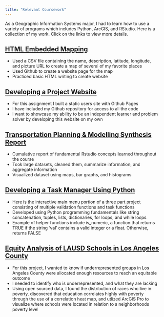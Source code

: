 ```yaml
---
title: "Relevant Coursework"
---
```



As a Geographic Information Systems major, I had to learn how to use a variety of programs which includes Python, ArcGIS, and RStudio. Here is a collection of my work. Click on the links to view more details.


## [HTML Embedded Mapping](https://tcp1997.github.io/)

- Used a CSV file containing the name, description, latitude, longitude, and picture URL to create a map of several of my favorite places
- Used Github to create a website page for the map
- Practiced basic HTML writing to create website

## [Developing a Project Website](https://github.com/tcp1997)

- For this assignment I built a static users site with Github Pages
- I have included my Github repository for access to all the code
- I want to showcase my ability to be an independent learner and problem solver by developing this website on my own

## [Transportation Planning & Modelling Synthesis Report](FinalLab.pdf)

- Cumulative report of fundamental Rstudio concepts learned throughout the course
- Took large datasets, cleaned them, summarize information, and aggregate information
- Visualized dataset using maps, bar graphs, and histograms

## [Developing a Task Manager Using Python](cs8_final.pdf)

- Here is the interactive main menu portion of a three part project consisting of multiple validation functions and task functions
- Developed using Python programming fundamentals like string concatenation, tuples, lists, dictionaries, for loops, and while loops
- Example of helper functions include is_numeric, a function that returns TRUE if the string 'val' contains a valid integer or a float. Otherwise, returns FALSE

## [Equity Analysis of LAUSD Schools in Los Angeles County](176A_Final_Paper.pdf)

- For this project, I wanted to know if underrepresented groups in Los Angeles County were allocated enough resources to reach an equitable outcome
- I needed to identify who is underrepresented, and what they are lacking
- Using open sourced data, I found the distribution of races who live in poverty, discovered that education correlates highly with poverty through the use of a correlation heat map, and utlized ArcGIS Pro to visualize where schools were located in relation to a neighborhoods poverty level
